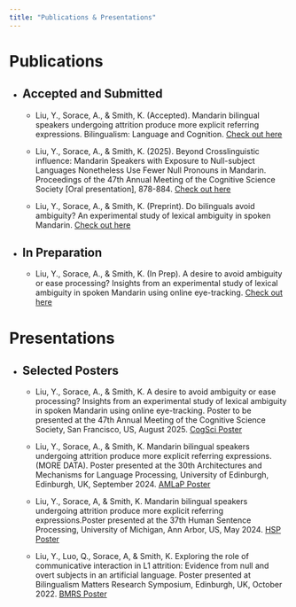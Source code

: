 ```yaml
---
title: "Publications & Presentations"
---
```


<h1>Publications</h1>

-   <h2>Accepted and Submitted</h2>

    -   <p>

        Liu, Y., Sorace, A., & Smith, K. (Accepted). Mandarin bilingual speakers undergoing attrition produce more explicit referring expressions. Bilingualism: Language and Cognition. <a href="Revised_Manuscript.pdf" target="_blank">Check out here</a>

    -   Liu, Y., Sorace, A., & Smith, K. (2025). Beyond Crosslinguistic influence: Mandarin Speakers with Exposure to Null-subject Languages Nonetheless Use Fewer Null Pronouns in Mandarin. Proceedings of the 47th Annual Meeting of the Cognitive Science Society \[Oral presentation\], 878-884. <a href="https://escholarship.org/uc/item/4h69k203" target="_blank">Check out here</a>

    -   Liu, Y., Sorace, A., & Smith, K. (Preprint). Do bilinguals avoid ambiguity? An experimental study of lexical ambiguity in spoken Mandarin. <a href="do_bilinguals_avoid_ambiguity_YL+AS+KS.pdf" target="_blank">Check out here</a>

        </p>

-   <h2>In Preparation</h2>

    -   <p>Liu, Y., Sorace, A., & Smith, K. (In Prep). A desire to avoid ambiguity or ease processing? Insights from an experimental study of lexical ambiguity in spoken Mandarin using online eye-tracking. <a href="a_desire_to_avoid_ambiguity.pdf" target="_blank">Check out here</a></p>

<h1>Presentations</h1>

-   <h2>Selected Posters</h2>

    -   <p>Liu, Y., Sorace, A., & Smith, K. A desire to avoid ambiguity or ease processing? Insights from an experimental study of lexical ambiguity in spoken Mandarin using online eye-tracking. Poster to be presented at the 47th Annual Meeting of the Cognitive Science Society, San Francisco, US, August 2025. <a href="cogsci_poster.pdf" target="_blank">CogSci Poster</a></p>

    -   <p>Liu, Y., Sorace, A., & Smith, K. Mandarin bilingual speakers undergoing attrition produce more explicit referring expressions.(MORE DATA). Poster presented at the 30th Architectures and Mechanisms for Language Processing, University of Edinburgh, Edinburgh, UK, September 2024. <a href="AMLaP_poster.pdf" target="_blank">AMLaP Poster</a></p>

    -   <p>Liu, Y., Sorace, A, & Smith, K. Mandarin bilingual speakers undergoing attrition produce more explicit referring expressions.Poster presented at the 37th Human Sentence Processing, University of Michigan, Ann Arbor, US, May 2024. <a href="HSP_poster.pdf" target="_blank">HSP Poster</a></p>

    -   <p>Liu, Y., Luo, Q., Sorace, A, & Smith, K. Exploring the role of communicative interaction in L1 attrition: Evidence from null and overt subjects in an artificial language. Poster presented at Bilingualism Matters Research Symposium, Edinburgh, UK, October 2022. <a href="BMRS_poster.pdf" target="_blank">BMRS Poster</a></p>
